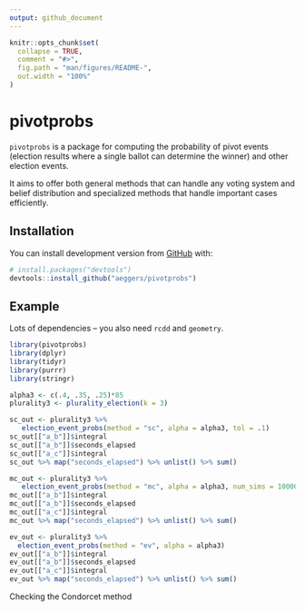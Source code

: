 ```yaml
---
output: github_document
---
```


<!-- README.md is generated from README.Rmd. Please edit that file -->

```r
knitr::opts_chunk$set(
  collapse = TRUE,
  comment = "#>",
  fig.path = "man/figures/README-",
  out.width = "100%"
)
```

# pivotprobs

<!-- badges: start -->
<!-- badges: end -->

`pivotprobs` is a package for computing the probability of pivot events (election results where a single ballot can determine the winner) and other election events. 

It aims to offer both general methods that can handle any voting system and belief distribution and specialized methods that handle important cases efficiently.  



## Installation

You can install development version from [GitHub](https://github.com/) with:

``` r
# install.packages("devtools")
devtools::install_github("aeggers/pivotprobs")
```

## Example

Lots of dependencies -- you also need `rcdd` and `geometry`. 

```r
library(pivotprobs)
library(dplyr)
library(tidyr)
library(purrr)
library(stringr)

alpha3 <- c(.4, .35, .25)*85
plurality3 <- plurality_election(k = 3)

sc_out <- plurality3 %>%
   election_event_probs(method = "sc", alpha = alpha3, tol = .1)
sc_out[["a_b"]]$integral
sc_out[["a_b"]]$seconds_elapsed
sc_out[["a_c"]]$integral
sc_out %>% map("seconds_elapsed") %>% unlist() %>% sum()

mc_out <- plurality3 %>%
   election_event_probs(method = "mc", alpha = alpha3, num_sims = 100000)
mc_out[["a_b"]]$integral
mc_out[["a_b"]]$seconds_elapsed
mc_out[["a_c"]]$integral
mc_out %>% map("seconds_elapsed") %>% unlist() %>% sum()

ev_out <- plurality3 %>%
  election_event_probs(method = "ev", alpha = alpha3)
ev_out[["a_b"]]$integral
ev_out[["a_b"]]$seconds_elapsed
ev_out[["a_c"]]$integral
ev_out %>% map("seconds_elapsed") %>% unlist() %>% sum()
```


Checking the Condorcet method 

